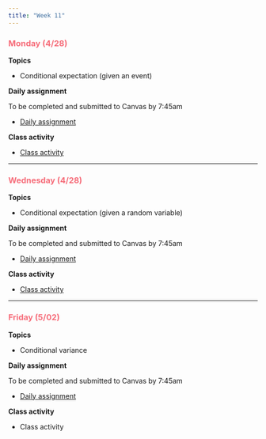 ```yaml
---
title: "Week 11"
---
```


::: {style="color: #F66D7A"}
### Monday (4/28)
:::

**Topics**

-   Conditional expectation (given an event)

**Daily assignment**

To be completed and submitted to Canvas by 7:45am

-   [Daily assignment](daily/DA_28.pdf)

**Class activity**

-   [Class activity](class/CA_28.pdf)

------------------------------------------------------------------------

::: {style="color: #F66D7A"}
### Wednesday (4/28)
:::

**Topics**

-   Conditional expectation (given a random variable)

**Daily assignment**

To be completed and submitted to Canvas by 7:45am

-   [Daily assignment](daily/DA_29.pdf)

**Class activity**

-   [Class activity](class/CA_29.pdf)

------------------------------------------------------------------------

::: {style="color: #F66D7A"}
### Friday (5/02)
:::

**Topics**

-   Conditional variance

**Daily assignment**

To be completed and submitted to Canvas by 7:45am

-   [Daily assignment](daily/DA_30.pdf)

**Class activity**

-   Class activity
